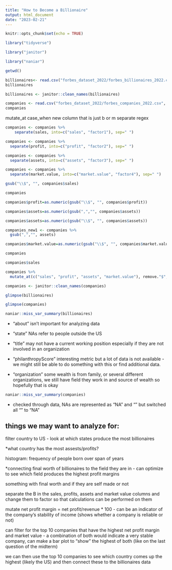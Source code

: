 ```yaml
---
title: "How to Become a Billionaire"
output: html_document
date: "2023-02-21"
---
```


```r
knitr::opts_chunk$set(echo = TRUE)
```

```r
library("tidyverse")

library("janitor")

library("naniar")
```

```r
getwd()
```

```r
billionaires<- read.csv("forbes_dataset_2022/forbes_billionaires_2022.csv", na="")
billionaires
```
```r
billionaires <- janitor::clean_names(billionaires)
```

```r
companies <- read.csv("forbes_dataset_2022/forbes_companies_2022.csv", na="")
companies
```
mutate_at
case_when
new column that is just b or m 
separate 
regex

```r
companies <- companies %>%
    separate(sales, into=c("sales", "factor1"), sep=" ")
```

```r
companies <- companies %>%
  separate(profit, into=c("profit", "factor2"), sep=" ")
```


```r
companies <- companies %>%
  separate(assets, into=c("assets", "factor3"), sep=" ")
```


```r
companies <- companies %>%
  separate(market.value, into=c("market.value", "factor4"), sep=" ")
```


```r
gsub("\\$", "", companies$sales)
```
```r
companies
```


```r
companies$profit=as.numeric(gsub("\\$", "", companies$profit))
```

```r
companies$assets=as.numeric(gsub(",","", companies$assets))
```

```r
companies$assets=as.numeric(gsub("\\$", "", companies$assets))
```

```r
companies_new1 <- companies %>%
  gsub(",","", assets)
```

```r
companies$market.value=as.numeric(gsub("\\$", "", companies$market.value))
```

```r
companies
```





```r
companies$sales
```


```r
companies %>%
  mutate_at(c("sales", "profit", "assets", "market.value"), remove."$", na.rm=T)
```


```r
companies <- janitor::clean_names(companies)
```

```r
glimpse(billionaires)
```

```r
glimpse(companies)
```

```r
naniar::miss_var_summary(billionaires)
```

- "about" isn't important for analyzing data

- "state" NAs refer to people outside the US

- "title" may not have a current working position especially if they are not involved in an organization

- "philanthropyScore" interesting metric but a lot of data is not available - we might still be able to do something with this or find additional data.

- "organization" some wealth is from family, or several different organizations, we still have field they work in and source of wealth so hopefully that is okay 


```r
naniar::miss_var_summary(companies)
```

- checked through data, NAs are represented as "NA" and "" but switched all "" to "NA"


## things we may want to analyze for: 

filter country to US - look at which states produce the most billionaires

*what country has the most assests/profits?

histogram: frequency of people born over span of years 

*connecting final worth of billionaires to the field they are in - can optimize to see which field produces the highest profit margins 

something with final worth and if they are self made or not 

separate the B in the sales, profits, assets and market value columns and change them to factor so that calculations can be performed on them

mutate net profit margin = net profit/revenue * 100 - can be an indicator of the company's stability of income (shows whether a company is reliable or not)

can filter for the top 10 companies that have the highest net profit margin and market value - a combination of both would indicate a very stable company, can make a bar plot to "show" the highest of both (like on the last question of the midterm)

we can then use the top 10 companies to see which country comes up the highest (likely the US) and then connect these to the billionaires data
